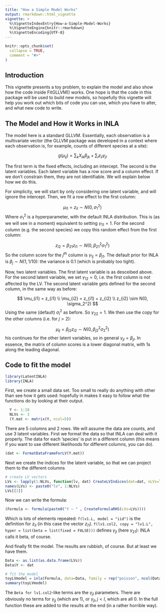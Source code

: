 ```yaml
---
title: "How a Simple Model Works"
output: rmarkdown::html_vignette
vignette: >
  %\VignetteIndexEntry{How-a-Simple-Model-Works}
  %\VignetteEngine{knitr::rmarkdown}
  %\VignetteEncoding{UTF-8}
---
```


```r
knitr::opts_chunk$set(
  collapse = TRUE,
  comment = "#>"
)
```


## Introduction

This vignette presents a toy problem, to explain the model and also show how the code inside FitGLLVM() works. One hope is that the code in this package will be used to build new models, so hopefully this vignette will help you work out which bits of code you can use, which you have to alter, and what new code to write.

## The Model and How it Works in INLA

The model here is a standard GLLVM. Essentially, each observation is a multivariate vector (the GLLVM package was developed in a context where each observation is, for example, counts of different species at a site):

$$
g(\mu_{ij}) =\sum_k{X_{ik} \beta_{jk}} + \sum_l{z_{il} \gamma_{jl}}
$$

The first term is the fixed effects, including an intercept. The second is the latent variables. Each latent variable has a row score and a column effect. If we don't constrain them, they are not identifiable. We will explain below how we do this.

For simplicity, we will start by only considering one latent variable, and will ignore the intercept. Then, we fit a row effect to the first column:

$$
\mu_{i1} = z_{il} \sim N(0, \sigma_1^2)
$$
Where $\sigma_1^2$ is a hyperparameter, with the default INLA distribution. This is (as we will see in a moment) equivalent to setting $\gamma_{11} = 1$. For the second column (e.g. the second species) we copy this random effect from the first column:

$$
z_{i2} = \beta_{21} z_{i1} \sim N(0, \beta_{21}^2 \sigma_1^2)
$$
So the column score for the $j^{th}$ column is $\gamma_{1j} = \beta_{j1}$. The default prior for INLA is $\beta_j \sim N(1, 1/10)$: the variance is 0.1 (which is probably too tight). 

Now, two latent variables. The first latent variable is as desceibed above. For the second latent variable, we set $\gamma_{12} =0$, i.e. the first column is not affected by the LV. The second latent variable gets defined for the second column, in the same way as before:

$$
\mu_{i1} = z_{i1} \\
\mu_{i2} = z_{i1} + z_{i2} \\
z_{i2} \sim N(0, \sigma_2^2)
$$
Using the same (default) $\sigma_l^2$ as before. So $\gamma_{22} = 1$. We then use the copy for the other columns (i.e. for $j>2$):

$$
\mu_{ij} = \beta_{j2} z_{i2} \sim N(0, \beta_{j2}^2 \sigma_2^2)
$$
his continues for the other latent variables, so in general $\gamma_{jl} = \beta_{jl}$. In essence, the matrix of column scores is a lower diagonal matrix, with 1s along the leading diagonal.


## Code to fit the model

```r
library(LatentINLA)
library(INLA)

```

First, we create a small data set. Too small to really do anything with other than see how it gets used: hopefully in makes it easy to follow what the functions do by looking at their output.

```r
  Y <- 1:10
  NLVs <- 3
  (Y.mat <- matrix(Y, ncol=5))
```

There are 5 columns and 2 rows. We will assume the data are counts, and use 3 latent variables. First we format the data so that INLA can deal with it properly. The data for each 'species' is put in a different column (this means if you want to use different likelihoods for different columns, you can do).

```r
(dat <- FormatDataFrameForLV(Y.mat))
```

Next we create the indices for the latent variable, so that we can project them to the different columns

```r
# create LV vectors
LVs <- lapply(1:NLVs, function(lv, dat) CreateLVIndices(dat=dat, nLVs=lv), dat=Y.mat)
names(LVs) <- paste0("lv", 1:NLVs)
LVs[[2]]
```

Now we can write the formula:

```r
(Formula <- formula(paste0("Y ~ " , CreateFormulaRHS(LVs=LVs))))
```

Which is lots of elements repeated: `f(lv1.L, model = "iid")` is the definition for $z_{il}$ (in this case the vector $z_{i1}$). `f(lv1.col2, copy = "lv1.L", hyper = list(beta = list(fixed = FALSE)))` defines $\gamma_{jl}$ (here $\gamma_{21}$): INLA calls it beta, of course.

And finally fit the model. The results are rubbish, of course. But at least we have them.

```r

Data <- as.list(as.data.frame(LVs))
Data$Y <- dat

# fit the model
toyLVmodel = inla(Formula, data=Data, family = rep("poisson", ncol(Data$Y)))
summary(toyLVmodel)
```

The `Beta for lv1.col2`-like terms are the $\gamma_{jl}$ parameters. There are obviously no terms for $\gamma_{jj}$ (which are 1), or $\gamma_{jl}, j<l$, which are all 0. In the full function these are added to the results at the end (in a rather horrible way). 

